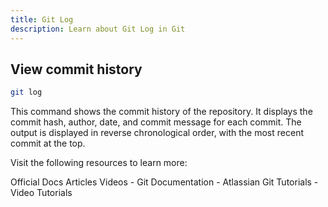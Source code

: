 ```yaml
---
title: Git Log
description: Learn about Git Log in Git
---
```


## View commit history
```sh
git log
```
This command shows the commit history of the repository. It displays the commit hash, author, date, and commit message for each commit. The output is displayed in reverse chronological order, with the most recent commit at the top.

Visit the following resources to learn more:

<Tabs defaultValue="official">
<TabsList>
<TabsTrigger value="official">Official Docs</TabsTrigger>
<TabsTrigger value="article">Articles</TabsTrigger>
<TabsTrigger value="video">Videos</TabsTrigger>
</TabsList>

<TabsContent value="official">
- <Link href="https://git-scm.com/docs">Git Documentation</Link>
</TabsContent>
<TabsContent value="article">
- <Link href="https://www.atlassian.com/git/tutorials">Atlassian Git Tutorials</Link>
</TabsContent>
<TabsContent value="video">
- <Link href="https://www.youtube.com/results?search_query=git+git-log+tutorial">Video Tutorials</Link>
</TabsContent>
</Tabs>

<Outlet path="2-git-basics/commands/git-log" />
